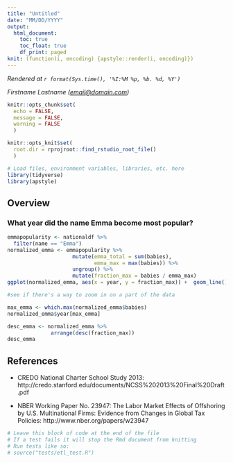 ```yaml
---
title: "Untitled"
date: "MM/DD/YYYY"
output:
  html_document:
    toc: true
    toc_float: true
    df_print: paged
knit: (function(i, encoding) {apstyle::render(i, encoding)})
---
```

<!-- Timestamp: leave this in to automatically track when a file is rendered -->
*Rendered at `r format(Sys.time(), '%I:%M %p, %b. %d, %Y')`*

<!-- Contact info: leave author/reporter/editor contact info here -->
*Firstname Lastname (<email@domain.com>)*

```r
knitr::opts_chunk$set(
  echo = FALSE,
  message = FALSE,
  warning = FALSE
  )

knitr::opts_knit$set(
  root.dir = rprojroot::find_rstudio_root_file()
  )
```
```r
# Load files, environment variables, libraries, etc. here
library(tidyverse)
library(apstyle)
```

## Overview

### What year did the name Emma become most popular?

```r
emmapopularity <- nationaldf %>%
  filter(name == "Emma")
normalized_emma <- emmapopularity %>%
                     mutate(emma_total = sum(babies),
                            emma_max = max(babies)) %>%
                     ungroup() %>%
                     mutate(fraction_max = babies / emma_max)
ggplot(normalized_emma, aes(x = year, y = fraction_max)) +  geom_line()

#see if there's a way to zoom in on a part of the data

max_emma <- which.max(normalized_emma$babies)
normalized_emma$year[max_emma]

desc_emma <- normalized_emma %>%
              arrange(desc(fraction_max))
desc_emma
```
## References

<!-- This section is for including references to related material -->

- CREDO National Charter School Study 2013: http://credo.stanford.edu/documents/NCSS%202013%20Final%20Draft.pdf

- NBER Working Paper No. 23947: The Labor Market Effects of Offshoring by U.S. Multinational Firms: Evidence from Changes in Global Tax Policies: http://www.nber.org/papers/w23947

<!-- This section is for a tests code block -->

```r
# Leave this block of code at the end of the file
# If a test fails it will stop the Rmd document from knitting
# Run tests like so:
# source("tests/etl_test.R")
```
